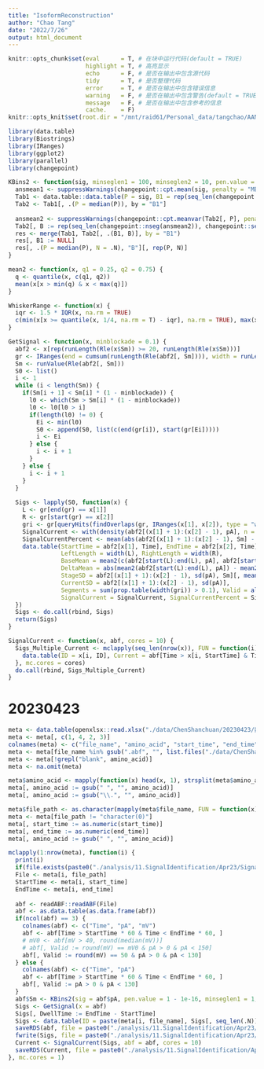 ```yaml
---
title: "IsoformReconstruction"
author: "Chao Tang"
date: "2022/7/26"
output: html_document
---
```


```r
knitr::opts_chunk$set(eval      = T, # 在块中运行代码(default = TRUE)
                      highlight = T, # 高亮显示
                      echo      = F, # 是否在输出中包含源代码
                      tidy      = T, # 是否整理代码
                      error     = T, # 是否在输出中包含错误信息
                      warning   = F, # 是否在输出中包含警告(default = TRUE)
                      message   = F, # 是否在输出中包含参考的信息
                      cache.    = F)
knitr::opts_knit$set(root.dir = "/mnt/raid61/Personal_data/tangchao/AANanopore")
```

```r
library(data.table)
library(Biostrings)
library(IRanges)
library(ggplot2)
library(parallel)
library(changepoint)

KBins2 <- function(sig, minseglen1 = 100, minseglen2 = 10, pen.value = 1e-3) {
  ansmean1 <- suppressWarnings(changepoint::cpt.mean(sig, penalty = "MBIC", method = "PELT", minseglen = minseglen1))
  Tab1 <- data.table::data.table(P = sig, B1 = rep(seq_len(changepoint::nseg(ansmean1)), changepoint::seg.len(ansmean1)))
  Tab2 <- Tab1[, .(P = median(P)), by = "B1"]
  
  ansmean2 <- suppressWarnings(changepoint::cpt.meanvar(Tab2[, P], penalty = "Asymptotic", pen.value = pen.value, method = "PELT", minseglen = minseglen2))
  Tab2[, B := rep(seq_len(changepoint::nseg(ansmean2)), changepoint::seg.len(ansmean2))]
  res <- merge(Tab1, Tab2[, .(B1, B)], by = "B1")
  res[, B1 := NULL]
  res[, .(P = median(P), N = .N), "B"][, rep(P, N)]
}

mean2 <- function(x, q1 = 0.25, q2 = 0.75) {
  q <- quantile(x, c(q1, q2))
  mean(x[x > min(q) & x < max(q)])
}

WhiskerRange <- function(x) {
  iqr <- 1.5 * IQR(x, na.rm = TRUE)
  c(min(x[x >= quantile(x, 1/4, na.rm = T) - iqr], na.rm = TRUE), max(x[x <= quantile(x, 3/4, na.rm = T) + iqr], na.rm = TRUE))
}

GetSignal <- function(x, minblockade = 0.1) {
  abf2 <- x[rep(runLength(Rle(x$Sm)) >= 20, runLength(Rle(x$Sm)))]
  gr <- IRanges(end = cumsum(runLength(Rle(abf2[, Sm]))), width = runLength(Rle(abf2[, Sm])))
  Sm <- runValue(Rle(abf2[, Sm]))
  S0 <- list()
  i <- 1
  while (i < length(Sm)) {
    if(Sm[i + 1] < Sm[i] * (1 - minblockade)) {
      l0 <- which(Sm > Sm[i] * (1 - minblockade))
      l0 <- l0[l0 > i]
      if(length(l0) != 0) {
        Ei <- min(l0)
        S0 <- append(S0, list(c(end(gr[i]), start(gr[Ei]))))
        i <- Ei
      } else {
        i <- i + 1
      }
    } else {
      i <- i + 1
    }
  }
  
  Sigs <- lapply(S0, function(x) {
    L <- gr[end(gr) == x[1]]
    R <- gr[start(gr) == x[2]]
    gri <- gr[queryHits(findOverlaps(gr, IRanges(x[1], x[2]), type = "within"))]
    SignalCurrent <- with(density(abf2[(x[1] + 1):(x[2] - 1), pA], n = 10000), x[which.max(y)])
    SignalCurrentPercent <- mean(abs(abf2[(x[1] + 1):(x[2] - 1), Sm] - SignalCurrent) < 1) * 100
    data.table(StartTime = abf2[x[1], Time], EndTime = abf2[x[2], Time], 
               LeftLength = width(L), RightLength = width(R), 
               BaseMean = mean2(c(abf2[start(L):end(L), pA], abf2[start(R):end(R), pA])),
               DeltaMean = abs(mean2(abf2[start(L):end(L), pA]) - mean2(abf2[start(R):end(R), pA])),
               StageSD = abf2[(x[1] + 1):(x[2] - 1), sd(pA), Sm][, mean(V1)], 
               CurrentSD = abf2[(x[1] + 1):(x[2] - 1), sd(pA)], 
               Segments = sum(prop.table(width(gri)) > 0.1), Valid = all(abf2[start(L):end(R), Valid]), 
               SignalCurrent = SignalCurrent, SignalCurrentPercent = SignalCurrentPercent)
  })
  Sigs <- do.call(rbind, Sigs)
  return(Sigs)
}

SignalCurrent <- function(x, abf, cores = 10) {
  Sigs_Multiple_Current <- mclapply(seq_len(nrow(x)), FUN = function(i) {
    data.table(ID = x[i, ID], Current = abf[Time > x[i, StartTime] & Time < x[i, EndTime], pA] / x[i, BaseMean])
  }, mc.cores = cores)
  do.call(rbind, Sigs_Multiple_Current)
}
```

# 20230423

```r
meta <- data.table(openxlsx::read.xlsx("./data/ChenShanchuan/20230423/数据记录20230423.xlsx", sheet = 1))
meta <- meta[, c(1, 4, 2, 3)]
colnames(meta) <- c("file_name", "amino_acid", "start_time", "end_time")
meta <- meta[file_name %in% gsub(".abf", "", list.files("./data/ChenShanchuan/20230423", "abf$"))]
meta <- meta[!grepl("blank", amino_acid)]
meta <- na.omit(meta)

meta$amino_acid <- mapply(function(x) head(x, 1), strsplit(meta$amino_acid, "\\("))
meta[, amino_acid := gsub(" ", "", amino_acid)]
meta[, amino_acid := gsub("\\.", "", amino_acid)]

meta$file_path <- as.character(mapply(meta$file_name, FUN = function(x) list.files("./data/ChenShanchuan/20230423", x, full.names = T, recursive = T)))
meta <- meta[file_path != "character(0)"]
meta[, start_time := as.numeric(start_time)]
meta[, end_time := as.numeric(end_time)]
meta[, amino_acid := gsub(" ", "", amino_acid)]
```

```r
mclapply(1:nrow(meta), function(i) {
  print(i)
  if(file.exists(paste0("./analysis/11.SignalIdentification/Apr23/SignalCurrent_", meta[i, paste(amino_acid, file_name, start_time, end_time, sep = "_")], ".Rds"))) return(NULL)
  File <- meta[i, file_path]
  StartTime <- meta[i, start_time]
  EndTime <- meta[i, end_time]
  
  abf <- readABF::readABF(File)
  abf <- as.data.table(as.data.frame(abf))
  if(ncol(abf) == 3) {
    colnames(abf) <- c("Time", "pA", "mV")
    abf <- abf[Time > StartTime * 60 & Time < EndTime * 60, ]
    # mV0 <- abf[mV > 40, round(median(mV))]
    # abf[, Valid := round(mV) == mV0 & pA > 0 & pA < 150]
    abf[, Valid := round(mV) == 50 & pA > 0 & pA < 130]
  } else {
    colnames(abf) <- c("Time", "pA")
    abf <- abf[Time > StartTime * 60 & Time < EndTime * 60, ]
    abf[, Valid := pA > 0 & pA < 130]
  }
  abf$Sm <- KBins2(sig = abf$pA, pen.value = 1 - 1e-16, minseglen1 = 1, minseglen2 = 1)
  Sigs <- GetSignal(x = abf)
  Sigs[, DwellTime := EndTime - StartTime]
  Sigs <- data.table(ID = paste(meta[i, file_name], Sigs[, seq_len(.N)], sep = "_"), Sigs)
  saveRDS(abf, file = paste0("./analysis/11.SignalIdentification/Apr23/ABF_", meta[i, paste(amino_acid, file_name, start_time, end_time, sep = "_")], ".Rds"))
  fwrite(Sigs, file = paste0("./analysis/11.SignalIdentification/Apr23/RawSignal_", meta[i, paste(amino_acid, file_name, start_time, end_time, sep = "_")], ".txt"), sep = "\t", row.names = F, quote = F)
  Current <- SignalCurrent(Sigs, abf = abf, cores = 10)
  saveRDS(Current, file = paste0("./analysis/11.SignalIdentification/Apr23/SignalCurrent_", meta[i, paste(amino_acid, file_name, start_time, end_time, sep = "_")], ".Rds"))
}, mc.cores = 1)
```


